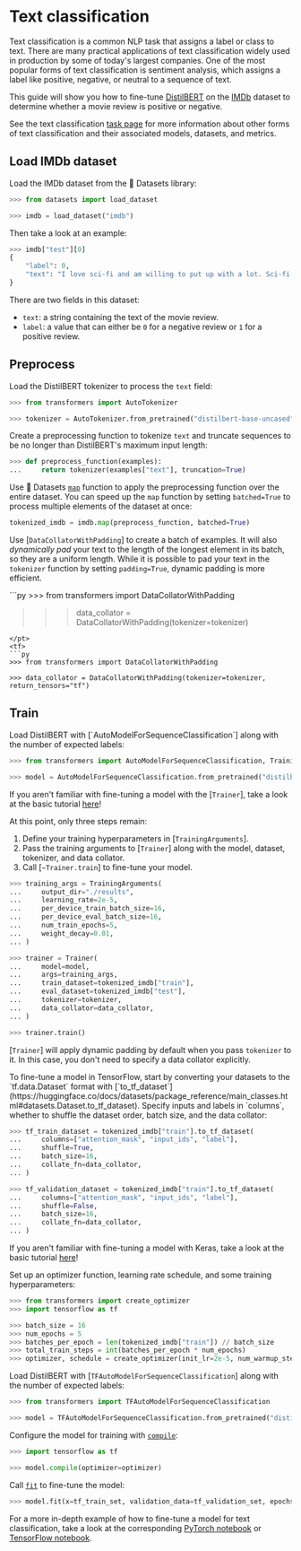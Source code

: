 <!--Copyright 2022 The HuggingFace Team. All rights reserved.

Licensed under the Apache License, Version 2.0 (the "License"); you may not use this file except in compliance with
the License. You may obtain a copy of the License at

http://www.apache.org/licenses/LICENSE-2.0

Unless required by applicable law or agreed to in writing, software distributed under the License is distributed on
an "AS IS" BASIS, WITHOUT WARRANTIES OR CONDITIONS OF ANY KIND, either express or implied. See the License for the
specific language governing permissions and limitations under the License.
-->

# Text classification

<Youtube id="leNG9fN9FQU"/>

Text classification is a common NLP task that assigns a label or class to text. There are many practical applications of text classification widely used in production by some of today's largest companies. One of the most popular forms of text classification is sentiment analysis, which assigns a label like positive, negative, or neutral to a sequence of text. 

This guide will show you how to fine-tune [DistilBERT](https://huggingface.co/distilbert-base-uncased) on the [IMDb](https://huggingface.co/datasets/imdb) dataset to determine whether a movie review is positive or negative.

<Tip>

See the text classification [task page](https://huggingface.co/tasks/text-classification) for more information about other forms of text classification and their associated models, datasets, and metrics.

</Tip>

## Load IMDb dataset

Load the IMDb dataset from the 🤗 Datasets library:

```py
>>> from datasets import load_dataset

>>> imdb = load_dataset("imdb")
```

Then take a look at an example:

```py
>>> imdb["test"][0]
{
    "label": 0,
    "text": "I love sci-fi and am willing to put up with a lot. Sci-fi movies/TV are usually underfunded, under-appreciated and misunderstood. I tried to like this, I really did, but it is to good TV sci-fi as Babylon 5 is to Star Trek (the original). Silly prosthetics, cheap cardboard sets, stilted dialogues, CG that doesn't match the background, and painfully one-dimensional characters cannot be overcome with a 'sci-fi' setting. (I'm sure there are those of you out there who think Babylon 5 is good sci-fi TV. It's not. It's clichéd and uninspiring.) While US viewers might like emotion and character development, sci-fi is a genre that does not take itself seriously (cf. Star Trek). It may treat important issues, yet not as a serious philosophy. It's really difficult to care about the characters here as they are not simply foolish, just missing a spark of life. Their actions and reactions are wooden and predictable, often painful to watch. The makers of Earth KNOW it's rubbish as they have to always say \"Gene Roddenberry's Earth...\" otherwise people would not continue watching. Roddenberry's ashes must be turning in their orbit as this dull, cheap, poorly edited (watching it without advert breaks really brings this home) trudging Trabant of a show lumbers into space. Spoiler. So, kill off a main character. And then bring him back as another actor. Jeeez! Dallas all over again.",
}
```

There are two fields in this dataset: 

- `text`: a string containing the text of the movie review.
- `label`: a value that can either be `0` for a negative review or `1` for a positive review.

## Preprocess

Load the DistilBERT tokenizer to process the `text` field:

```py
>>> from transformers import AutoTokenizer

>>> tokenizer = AutoTokenizer.from_pretrained("distilbert-base-uncased")
```

Create a preprocessing function to tokenize `text` and truncate sequences to be no longer than DistilBERT's maximum input length:

```py
>>> def preprocess_function(examples):
...     return tokenizer(examples["text"], truncation=True)
```

Use 🤗 Datasets [`map`](https://huggingface.co/docs/datasets/package_reference/main_classes.html#datasets.Dataset.map) function to apply the preprocessing function over the entire dataset. You can speed up the `map` function by setting `batched=True` to process multiple elements of the dataset at once:

```py
tokenized_imdb = imdb.map(preprocess_function, batched=True)
```

Use [`DataCollatorWithPadding`] to create a batch of examples. It will also *dynamically pad* your text to the length of the longest element in its batch, so they are a uniform length. While it is possible to pad your text in the `tokenizer` function by setting `padding=True`, dynamic padding is more efficient.

<frameworkcontent>
<pt>
```py
>>> from transformers import DataCollatorWithPadding

>>> data_collator = DataCollatorWithPadding(tokenizer=tokenizer)
```
</pt>
<tf>
```py
>>> from transformers import DataCollatorWithPadding

>>> data_collator = DataCollatorWithPadding(tokenizer=tokenizer, return_tensors="tf")
```
</tf>
</frameworkcontent>

## Train

<frameworkcontent>
<pt>
Load DistilBERT with [`AutoModelForSequenceClassification`] along with the number of expected labels:

```py
>>> from transformers import AutoModelForSequenceClassification, TrainingArguments, Trainer

>>> model = AutoModelForSequenceClassification.from_pretrained("distilbert-base-uncased", num_labels=2)
```

<Tip>

If you aren't familiar with fine-tuning a model with the [`Trainer`], take a look at the basic tutorial [here](training#finetune-with-trainer)!

</Tip>

At this point, only three steps remain:

1. Define your training hyperparameters in [`TrainingArguments`].
2. Pass the training arguments to [`Trainer`] along with the model, dataset, tokenizer, and data collator.
3. Call [`~Trainer.train`] to fine-tune your model.

```py
>>> training_args = TrainingArguments(
...     output_dir="./results",
...     learning_rate=2e-5,
...     per_device_train_batch_size=16,
...     per_device_eval_batch_size=16,
...     num_train_epochs=5,
...     weight_decay=0.01,
... )

>>> trainer = Trainer(
...     model=model,
...     args=training_args,
...     train_dataset=tokenized_imdb["train"],
...     eval_dataset=tokenized_imdb["test"],
...     tokenizer=tokenizer,
...     data_collator=data_collator,
... )

>>> trainer.train()
```

<Tip>

[`Trainer`] will apply dynamic padding by default when you pass `tokenizer` to it. In this case, you don't need to specify a data collator explicitly.

</Tip>
</pt>
<tf>
To fine-tune a model in TensorFlow, start by converting your datasets to the `tf.data.Dataset` format with [`to_tf_dataset`](https://huggingface.co/docs/datasets/package_reference/main_classes.html#datasets.Dataset.to_tf_dataset). Specify inputs and labels in `columns`, whether to shuffle the dataset order, batch size, and the data collator:

```py
>>> tf_train_dataset = tokenized_imdb["train"].to_tf_dataset(
...     columns=["attention_mask", "input_ids", "label"],
...     shuffle=True,
...     batch_size=16,
...     collate_fn=data_collator,
... )

>>> tf_validation_dataset = tokenized_imdb["train"].to_tf_dataset(
...     columns=["attention_mask", "input_ids", "label"],
...     shuffle=False,
...     batch_size=16,
...     collate_fn=data_collator,
... )
```

<Tip>

If you aren't familiar with fine-tuning a model with Keras, take a look at the basic tutorial [here](training#finetune-with-keras)!

</Tip>

Set up an optimizer function, learning rate schedule, and some training hyperparameters:

```py
>>> from transformers import create_optimizer
>>> import tensorflow as tf

>>> batch_size = 16
>>> num_epochs = 5
>>> batches_per_epoch = len(tokenized_imdb["train"]) // batch_size
>>> total_train_steps = int(batches_per_epoch * num_epochs)
>>> optimizer, schedule = create_optimizer(init_lr=2e-5, num_warmup_steps=0, num_train_steps=total_train_steps)
```

Load DistilBERT with [`TFAutoModelForSequenceClassification`] along with the number of expected labels:

```py
>>> from transformers import TFAutoModelForSequenceClassification

>>> model = TFAutoModelForSequenceClassification.from_pretrained("distilbert-base-uncased", num_labels=2)
```

Configure the model for training with [`compile`](https://keras.io/api/models/model_training_apis/#compile-method):

```py
>>> import tensorflow as tf

>>> model.compile(optimizer=optimizer)
```

Call [`fit`](https://keras.io/api/models/model_training_apis/#fit-method) to fine-tune the model:

```py
>>> model.fit(x=tf_train_set, validation_data=tf_validation_set, epochs=3)
```
</tf>
</frameworkcontent>

<Tip>

For a more in-depth example of how to fine-tune a model for text classification, take a look at the corresponding
[PyTorch notebook](https://colab.research.google.com/github/huggingface/notebooks/blob/master/examples/text_classification.ipynb)
or [TensorFlow notebook](https://colab.research.google.com/github/huggingface/notebooks/blob/master/examples/text_classification-tf.ipynb).

</Tip>